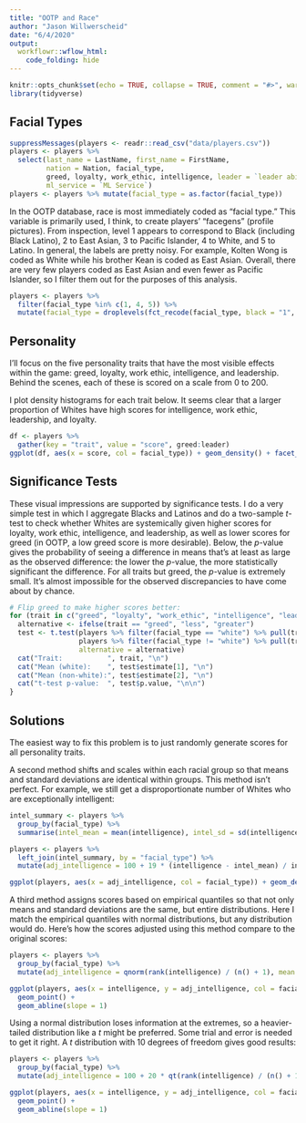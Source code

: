 ```yaml
---
title: "OOTP and Race"
author: "Jason Willwerscheid"
date: "6/4/2020"
output:
  workflowr::wflow_html:
    code_folding: hide
---
```


```r
knitr::opts_chunk$set(echo = TRUE, collapse = TRUE, comment = "#>", warning = FALSE)
library(tidyverse)
```

## Facial Types

```r
suppressMessages(players <- readr::read_csv("data/players.csv"))
players <- players %>%
  select(last_name = LastName, first_name = FirstName,
         nation = Nation, facial_type,
         greed, loyalty, work_ethic, intelligence, leader = `leader ability`,
         ml_service = `ML Service`)
players <- players %>% mutate(facial_type = as.factor(facial_type))
```

In the OOTP database, race is most immediately coded as "facial type." This variable is primarily used, I think, to create players' "facegens" (profile pictures). From inspection, level 1 appears to correspond to Black (including Black Latino), 2 to East Asian, 3 to Pacific Islander, 4 to White, and 5 to Latino. In general, the labels are pretty noisy. For example, Kolten Wong is coded as White while his brother Kean is coded as East Asian. Overall, there are very few players coded as East Asian and even fewer as Pacific Islander, so I filter them out for the purposes of this analysis.

```r
players <- players %>%
  filter(facial_type %in% c(1, 4, 5)) %>%
  mutate(facial_type = droplevels(fct_recode(facial_type, black = "1", white = "4", latino = "5")))
```

## Personality

I'll focus on the five personality traits that have the most visible effects within the game: greed, loyalty, work ethic, intelligence, and leadership. Behind the scenes, each of these is scored on a scale from 0 to 200.

I plot density histograms for each trait below. It seems clear that a larger proportion of Whites have high scores for intelligence, work ethic, leadership, and loyalty.

```r
df <- players %>%
  gather(key = "trait", value = "score", greed:leader)
ggplot(df, aes(x = score, col = facial_type)) + geom_density() + facet_wrap(~trait)
```

## Significance Tests

These visual impressions are supported by significance tests. I do a very simple test in which I aggregate Blacks and Latinos and do a two-sample $t$-test to check whether Whites are systemically given higher scores for loyalty, work ethic, intelligence, and leadership, as well as lower scores for greed (in OOTP, a low greed score is more desirable). Below, the $p$-value gives the probability of seeing a difference in means that's at least as large as the observed difference: the lower the $p$-value, the more statistically significant the difference. For all traits but greed, the $p$-value is extremely small. It's almost impossible for the observed discrepancies to have come about by chance.

```r
# Flip greed to make higher scores better:
for (trait in c("greed", "loyalty", "work_ethic", "intelligence", "leader")) {
  alternative <- ifelse(trait == "greed", "less", "greater")
  test <- t.test(players %>% filter(facial_type == "white") %>% pull(trait),
                 players %>% filter(facial_type != "white") %>% pull(trait),
                 alternative = alternative)
  cat("Trait:           ", trait, "\n")
  cat("Mean (white):    ", test$estimate[1], "\n")
  cat("Mean (non-white):", test$estimate[2], "\n")
  cat("t-test p-value:  ", test$p.value, "\n\n")
}
```


## Solutions

The easiest way to fix this problem is to just randomly generate scores for all personality traits. 

A second method shifts and scales within each racial group so that means and standard deviations are identical within groups. This method isn't perfect. For example, we still get a disproportionate number of Whites who are exceptionally intelligent:

```r
intel_summary <- players %>%
  group_by(facial_type) %>%
  summarise(intel_mean = mean(intelligence), intel_sd = sd(intelligence))

players <- players %>% 
  left_join(intel_summary, by = "facial_type") %>%
  mutate(adj_intelligence = 100 + 19 * (intelligence - intel_mean) / intel_sd) 

ggplot(players, aes(x = adj_intelligence, col = facial_type)) + geom_density()
```

A third method assigns scores based on empirical quantiles so that not only means and standard deviations are the same, but entire distributions. Here I match the empirical quantiles with normal distributions, but any distribution would do. Here's how the scores adjusted using this method compare to the original scores:

```r
players <- players %>% 
  group_by(facial_type) %>%
  mutate(adj_intelligence = qnorm(rank(intelligence) / (n() + 1), mean = 100, sd = 20))

ggplot(players, aes(x = intelligence, y = adj_intelligence, col = facial_type)) + 
  geom_point() +
  geom_abline(slope = 1)
```

Using a normal distribution loses information at the extremes, so a heavier-tailed distribution like a $t$ might be preferred. Some trial and error is needed to get it right. A $t$ distribution with 10 degrees of freedom gives good results:

```r
players <- players %>% 
  group_by(facial_type) %>%
  mutate(adj_intelligence = 100 + 20 * qt(rank(intelligence) / (n() + 1), df = 10))

ggplot(players, aes(x = intelligence, y = adj_intelligence, col = facial_type)) + 
  geom_point() +
  geom_abline(slope = 1)
```
